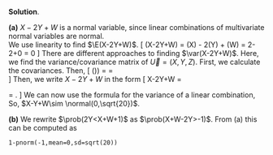 
\color{blue}

**Solution**.  

**(a)**  $X-2Y+W$ is a normal variable, since linear combinations of multivariate normal variables are normal.  
We use linearity to find $\E(X-2Y+W)$.
\[
\E (X-2Y+W) = \E (X) - 2\E (Y) + \E (W)  = 2-2+0 = 0
\] 
There are different approaches to finding $\var(X-2Y+W)$. Here, we find the variance/covariance matrix of $\vec{U}=(X,Y,Z)$. First, we calculate the covariances.
\begin{eqnarray*}
\cov(X,Y) &=&  \cor(X,Y)\sqrt{\var(X)\, \var(Y)} = -0.5\sqrt{2\times 2} = -1
\\
\cov(X,W) &=& \cor(X,W)\sqrt{\var(X)\, \var(W)} = 0\sqrt{2\times 2} = 0
\\
\cov(Y,W) &=& \cor(Y,W)\sqrt{\var(Y)\, \var(W)} = -0.5\sqrt{2\times  2} = -1
\end{eqnarray*}
Then,
\[
\var\left(\vec{U})\right)
= 
\begin{bmatrix} \var(X) & \cov(X,Y) & \cov(X,W) \\ \cov(Y,X) & \var(Y)  & \cov(Y,W) \\ \cov(W,X) & \cov(W,Y) & \var(W) \end{bmatrix}
=  
\begin{bmatrix} 2& -1 & 0 \\ -1 &2&-1 \\ 0 & -1 & 2  \end{bmatrix}
\]
Then, we write $X-2Y+W$ in the form
\[
X-2Y+W = \begin{bmatrix} 1 & -2 & 1 \end{bmatrix} \begin{bmatrix} X \\ Y \\ W \end{bmatrix} = \mat{A}\vec{U}.
\]
We can now use the formula for the variance of a linear combination,
\begin{eqnarray*}
\var(X-Y+W) &=& \var(\mat{A}\vec{U}) = \mat{A}\var(\vec{U})\mat{A}^T \\
&=& \begin{bmatrix} 1 & -2 & 1 \end{bmatrix} \begin{bmatrix} 2& -1 & 0 \\ -1 &2&-1 \\ 0 & -1 & 2  \end{bmatrix} \begin{bmatrix} 1 \\ -2 \\ 1 \end{bmatrix} \\
&=& \begin{bmatrix} 1 & -2 & 1 \end{bmatrix} \begin{bmatrix} 2(1) + (-1)(-2) + 0(1) \\ (-1)1 + 2(-2) + (-1)1 \\ 0(1)+(-1)(-2)+2(1) \end{bmatrix} \\
&=& \begin{bmatrix} 1 & -2 & 1 \end{bmatrix} \begin{bmatrix} 4 \\ -6 \\ 4 \end{bmatrix} \\
&=& 1(4) + (-2)(-6) + 1(4) \\
&=& 20
\end{eqnarray*}
So, $X-Y+W\sim \normal(0,\sqrt{20})$.  

**(b)** We rewrite $\prob(2Y<X+W+1)$ as  $\prob(X+W-2Y>-1)$. From (a) this can be computed as

`1-pnorm(-1,mean=0,sd=sqrt(20))`

\color{black}


